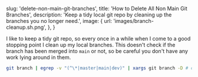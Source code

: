 
  slug: 'delete-non-main-git-branches',
  title: 'How to Delete All Non Main Git Branches',
  description:
    'Keep a tidy local git repo by cleaning up the branches you no longer need.',
  image: {
    url: 'images/branch-cleanup.sh.png',
  },
}


I like to keep a tidy git repo, so every once in a while when I come to a good
stopping point I clean up my local branches. This doesn't check if the branch
has been merged into `main` or not, so be careful you don't have any work lying
around in them.

```bash
git branch | egrep -v "(^\*|master|main|dev)" | xargs git branch -D # cleanup git branches
```
